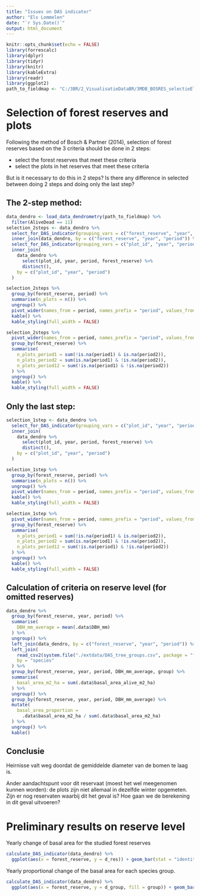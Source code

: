 ```yaml
---
title: "Issues on DAS indicator"
author: "Els Lommelen"
date: "`r Sys.Date()`"
output: html_document
---
```


```r
knitr::opts_chunk$set(echo = FALSE)
library(forrescalc)
library(dplyr)
library(tidyr)
library(knitr)
library(kableExtra)
library(readr)
library(ggplot2)
path_to_fieldmap <- "C:/3BR/2_VisualisatieDataBR/3MDB_BOSRES_selectieEls/FieldMapData_MDB_BOSRES_selectieEls.accdb"
```

# Selection of forest reserves and plots

Following the method of Bosch & Partner (2014), selection of forest reserves based on the 3 criteria should be done in 2 steps:

- select the forest reserves that meet these criteria
- select the plots in het reserves that meet these criteria

But is it necessary to do this in 2 steps? Is there any difference in selected between doing 2 steps and doing only the last step?

## The 2-step method:

```r
data_dendro <- load_data_dendrometry(path_to_fieldmap) %>%
  filter(AliveDead == 11)
selection_2steps <- data_dendro %>%
  select_for_DAS_indicator(grouping_vars = c("forest_reserve", "year", "period")) %>%
  inner_join(data_dendro, by = c("forest_reserve", "year", "period")) %>%
  select_for_DAS_indicator(grouping_vars = c("plot_id", "year", "period")) %>%
  inner_join(
    data_dendro %>%
      select(plot_id, year, period, forest_reserve) %>%
      distinct(),
    by = c("plot_id", "year", "period")
  )

selection_2steps %>%
  group_by(forest_reserve, period) %>%
  summarise(n_plots = n()) %>%
  ungroup() %>%
  pivot_wider(names_from = period, names_prefix = "period", values_from = n_plots) %>%
  kable() %>%
  kable_styling(full_width = FALSE)
```

```r
selection_2steps %>%
  pivot_wider(names_from = period, names_prefix = "period", values_from = year) %>%
  group_by(forest_reserve) %>%
  summarise(
    n_plots_period1 = sum(!is.na(period1) & is.na(period2)),
    n_plots_period2 = sum(is.na(period1) & !is.na(period2)),
    n_plots_period12 = sum(!is.na(period1) & !is.na(period2))
  ) %>%
  ungroup() %>%
  kable() %>%
  kable_styling(full_width = FALSE)
```


## Only the last step:

```r
selection_1step <- data_dendro %>%
  select_for_DAS_indicator(grouping_vars = c("plot_id", "year", "period")) %>%
  inner_join(
    data_dendro %>%
      select(plot_id, year, period, forest_reserve) %>%
      distinct(),
    by = c("plot_id", "year", "period")
  )

selection_1step %>%
  group_by(forest_reserve, period) %>%
  summarise(n_plots = n()) %>%
  ungroup() %>%
  pivot_wider(names_from = period, names_prefix = "period", values_from = n_plots) %>%
  kable() %>%
  kable_styling(full_width = FALSE)
```

```r
selection_1step %>%
  pivot_wider(names_from = period, names_prefix = "period", values_from = year) %>%
  group_by(forest_reserve) %>%
  summarise(
    n_plots_period1 = sum(!is.na(period1) & is.na(period2)),
    n_plots_period2 = sum(is.na(period1) & !is.na(period2)),
    n_plots_period12 = sum(!is.na(period1) & !is.na(period2))
  ) %>%
  ungroup() %>%
  kable() %>%
  kable_styling(full_width = FALSE)
```

## Calculation of criteria on reserve level (for omitted reserves)

```r
data_dendro %>%
  group_by(forest_reserve, year, period) %>%
  summarise(
    DBH_mm_average = mean(.data$DBH_mm)
  ) %>%
  ungroup() %>%
  left_join(data_dendro, by = c("forest_reserve", "year", "period")) %>%
  left_join(
    read_csv2(system.file("./extdata/DAS_tree_groups.csv", package = "forrescalc")),
    by = "species"
  ) %>%
  group_by(forest_reserve, year, period, DBH_mm_average, group) %>%
  summarise(
    basal_area_m2_ha = sum(.data$basal_area_alive_m2_ha)
  ) %>%
  ungroup() %>%
  group_by(forest_reserve, year, period, DBH_mm_average) %>%
  mutate(
    basal_area_proportion =
      .data$basal_area_m2_ha / sum(.data$basal_area_m2_ha)
  ) %>%
  ungroup() %>%
  kable()

```

## Conclusie

Heirnisse valt weg doordat de gemiddelde diameter van de bomen te laag is.

Ander aandachtspunt voor dit reservaat (moest het wel meegenomen kunnen worden): de plots zijn niet allemaal in dezelfde winter opgemeten. Zijn er nog reservaten waarbij dit het geval is? Hoe gaan we de berekening in dit geval uitvoeren?

# Preliminary results on reserve level

Yearly change of basal area for the studied forest reserves

```r
calculate_DAS_indicator(data_dendro) %>%
  ggplot(aes(x = forest_reserve, y = d_res)) + geom_bar(stat = "identity")
```

Yearly proportional change of the basal area for each species group.

```r
calculate_DAS_indicator(data_dendro) %>%
  ggplot(aes(x = forest_reserve, y = d_group, fill = group)) + geom_bar(stat = "identity", position = "dodge")
```
